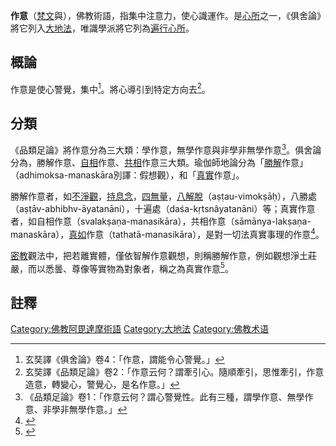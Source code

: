 {{佛教}}
'''作意'''（[[梵文|梵文]]與{{lang-pi|{{IAST|manasikāra}}}}），佛教術語，指集中注意力，使心識運作。是[[心所|心所]]之一，《俱舍論》將它列入[[大地法|大地法]]，唯識學派將它列為[[遍行心所|遍行心所]]。

==概論==
作意是使心警覺，集中<ref>玄奘譯《俱舍論》卷4：「作意，謂能令心警覺。」</ref>。將心導引到特定方向去<ref>玄奘譯《品類足論》卷2：「作意云何？謂牽引心。隨順牽引，思惟牽引，作意造意，轉變心，警覺心，是名作意。」</ref>。

==分類==
《品類足論》將作意分為三大類：學作意，無學作意與非學非無學作意<ref>《品類足論》卷1：「作意云何？謂心警覺性。此有三種，謂學作意、無學作意、非學非無學作意。」</ref>。俱舍論分為，勝解作意、[[自相_(佛教)|自相]]作意、[[共相_(佛教)|共相]]作意三大類。瑜伽師地論分為「[[勝解|勝解]]作意」（adhimoksa-manaskāra別譯：假想觀），和「[[真實_(佛教)|真實]]作意」。

勝解作意者，如[[不淨觀|不淨觀]]，[[持息念|持息念]]，[[四無量心|四無量]]，[[八解脫|八解脫]]（aṣṭau-vimokṣāḥ），八勝處（aṣṭāv-abhibhv-āyatanāni），十遍處（daśa-kṛtsnâyatanāni）等；真實作意者，如自相作意（svalakṣaṇa-manasikāra），共相作意（sāmānya-lakṣaṇa-manaskāra），[[真如_(佛教)|真如]]作意（tathatā-manasikāra），是對一切法真實事理的作意<ref>{{cite book|author1=印順|title=空之探究－一０ 勝解觀與真實觀|url=http://yinshun-edu.org.tw/zh-hant/book/export/html/3518|access-date=2017-01-14|archive-date=2017-01-16|archive-url=https://web.archive.org/web/20170116202630/http://yinshun-edu.org.tw/zh-hant/book/export/html/3518|dead-url=no}}</ref>。

[[密教|密教]]觀法中，把若離實體，僅依智解作意觀想，則稱勝解作意，例如觀想淨土莊嚴，而以悉曇、尊像等實物為對象者，稱之為真實作意<ref>{{cite web|title=真實作意|url=http://buddhaspace.org/dict/fk/data/%25E7%259C%259F%25E5%25AF%25A6%25E4%25BD%259C%25E6%2584%258F.html|accessdate=2017-01-14|archive-date=2017-01-16|archive-url=https://web.archive.org/web/20170116161915/http://buddhaspace.org/dict/fk/data/%25E7%259C%259F%25E5%25AF%25A6%25E4%25BD%259C%25E6%2584%258F.html|dead-url=no}}</ref>。

==註釋==
{{reflist}}
[[Category:佛教阿毘達摩術語|Category:佛教阿毘達摩術語]]
[[Category:大地法|Category:大地法]]
[[Category:佛教术语|Category:佛教术语]]
